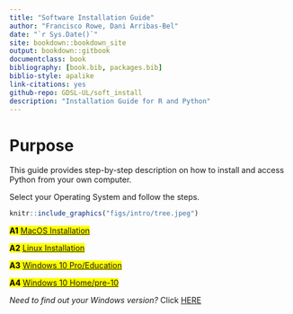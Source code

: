 ```yaml
--- 
title: "Software Installation Guide"
author: "Francisco Rowe, Dani Arribas-Bel"
date: "`r Sys.Date()`"
site: bookdown::bookdown_site
output: bookdown::gitbook
documentclass: book
bibliography: [book.bib, packages.bib]
biblio-style: apalike
link-citations: yes
github-repo: GDSL-UL/soft_install
description: "Installation Guide for R and Python"
---
```


# Purpose {.unnumbered}

This guide provides step-by-step description on how to install and access Python from your own computer. 

Select your Operating System and follow the steps.

```r
knitr::include_graphics("figs/intro/tree.jpeg")
```


<mark> **A1** [MacOS Installation](macos-installation.html) </mark>

<mark> **A2** [Linux Installation](linux-installation.html) </mark>

<mark> **A3** [Windows 10 Pro/Education](win10pro.html) </mark>

<mark> **A4** [Windows 10 Home/pre-10](otherWin.html) </mark>

*Need to find out your Windows version?* Click [HERE](windows-version.html)
